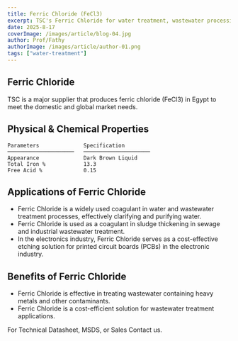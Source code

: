 ```yaml
---
title: Ferric Chloride (FeCl3)
excerpt: TSC's Ferric Chloride for water treatment, wastewater processing, and electronics applications
date: 2025-8-17
coverImage: /images/article/blog-04.jpg
author: Prof/Fathy
authorImage: /images/article/author-01.png
tags: ["water-treatment"]
---
```


## Ferric Chloride

TSC is a major supplier that produces ferric chloride (FeCl3) in Egypt to meet the domestic and global market needs.

## Physical & Chemical Properties

```
Parameters              Specification
─────────────────────   ─────────────────────
Appearance              Dark Brown Liquid
Total Iron %            13.3
Free Acid %             0.15

```

## Applications of Ferric Chloride

- Ferric Chloride is a widely used coagulant in water and wastewater treatment processes, effectively clarifying and purifying water.
- Ferric Chloride is used as a coagulant in sludge thickening in sewage and industrial wastewater treatment.
- In the electronics industry, Ferric Chloride serves as a cost-effective etching solution for printed circuit boards (PCBs) in the electronic industry.

## Benefits of Ferric Chloride

- Ferric Chloride is effective in treating wastewater containing heavy metals and other contaminants.
- Ferric Chloride is a cost-efficient solution for wastewater treatment applications.

For Technical Datasheet, MSDS, or Sales Contact us.
